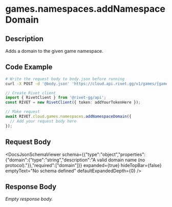 

# games.namespaces.addNamespaceDomain

## Description

Adds a domain to the given game namespace.


## Code Example

<CodeGroup title='Request' tag='POST' label='https://cloud.api.rivet.gg/v1/games/{game_id}/namespaces/{namespace_id}/domains'>

```bash {{ title: 'cURL' }}
# Write the request body to body.json before running
curl -X POST -d '@body.json' 'https://cloud.api.rivet.gg/v1/games/{game_id}/namespaces/{namespace_id}/domains'
```

```ts
// Create Rivet client
import { RivetClient } from '@rivet-gg/api';
const RIVET = new RivetClient({ token: addYourTokenHere });

// Make request
await RIVET.cloud.games.namespaces.addNamespaceDomain({
  // Add your request body here
});
```

</CodeGroup>


## Request Body

<DocsJsonSchemaViewer
  schema={{"type":"object","properties":{"domain":{"type":"string","description":"A valid domain name (no protocol)."}},"required":["domain"]}}
  expanded={true}
  hideTopBar={false}
  emptyText="No schema defined"
  defaultExpandedDepth={0}
/>


## Response Body

_Empty response body._
